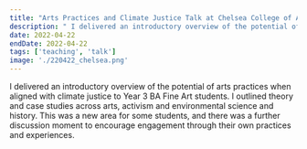 ```yaml
---
title: "Arts Practices and Climate Justice Talk at Chelsea College of Arts, UAL"
description: " I delivered an introductory overview of the potential of arts practices when aligned with climate justice to Year 3 BA Fine Art students. I outlined theory and case studies across arts, activism and environmental science and history. This was a new area for some students, and there was a further discussion moment to encourage engagement through their own practices and experiences"
date: 2022-04-22
endDate: 2022-04-22
tags: ['teaching', 'talk']
image: './220422_chelsea.png'
---
```

 
 I delivered an introductory overview of the potential of arts practices when aligned with climate justice to Year 3 BA Fine Art students. I outlined theory and case studies across arts, activism and environmental science and history. This was a new area for some students, and there was a further discussion moment to encourage engagement through their own practices and experiences. 

